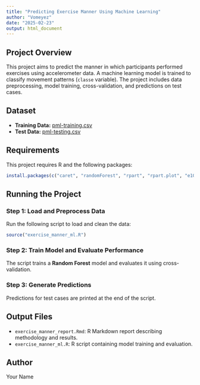 ```yaml
---
title: "Predicting Exercise Manner Using Machine Learning"
author: "Vomeyez"
date: "2025-02-23"
output: html_document
---
```


## Project Overview

This project aims to predict the manner in which participants performed exercises using accelerometer data. A machine learning model is trained to classify movement patterns (`classe` variable). The project includes data preprocessing, model training, cross-validation, and predictions on test cases.

## Dataset

- **Training Data:** [pml-training.csv](https://d396qusza40orc.cloudfront.net/predmachlearn/pml-training.csv)
- **Test Data:** [pml-testing.csv](https://d396qusza40orc.cloudfront.net/predmachlearn/pml-testing.csv)

## Requirements

This project requires R and the following packages:

```r
install.packages(c("caret", "randomForest", "rpart", "rpart.plot", "e1071"))
```

## Running the Project

### Step 1: Load and Preprocess Data

Run the following script to load and clean the data:

```r
source("exercise_manner_ml.R")
```

### Step 2: Train Model and Evaluate Performance

The script trains a **Random Forest** model and evaluates it using cross-validation.

### Step 3: Generate Predictions

Predictions for test cases are printed at the end of the script.

## Output Files

- `exercise_manner_report.Rmd`: R Markdown report describing methodology and results.
- `exercise_manner_ml.R`: R script containing model training and evaluation.

## Author

Your Name
